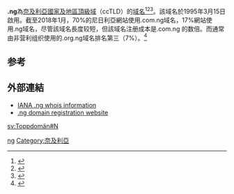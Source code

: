 {{Infobox top level domain
| name                  = .ng
| background            = #CCF
| image                 =  
| alt                   = NIRA
| introduced            = 1995年
| type                  = [[國家和地區頂級域|國家和地區頂級域]]
| status                = 運作中
| registry              = [[Nigeria_Internet_Registration_Association|Nigeria Internet Registration Association]]
| sponsor               = [[National_Information_Technology_Development_Agency|National Information Technology Development Agency]]
| intendeduse           = Entities connected with {{NGR}}
| registereddomains     = 101,695
| dateregistereddomains = January, 2018
| refregistereddomains  = [http://nira.org.ng/nira-media/news-update/244-ng-domain-name-report-as-at-4th-january-2018]
| actualuse             = Popular in Nigeria and abroad
| restrictions          = Open domains can be registered by anybody with intent to use; semi-closed and closed domains have specific industry-based restrictions.  There are no other restrictions
| structure             = Registrations can be made both at the second and third levels; NIRA may register premium domains at the second level
| document              = [http://www.nira.org.ng/legal/policy NIRA Policies]
| disputepolicy         = [http://nira.org.ng/images/Policies/NIRA_DISPUTE_RESOLUTION_POLICY.pdf NIRA Dispute Resolution Policy]
| website               = [http://www.nira.org.ng/ NIRA (Nigeria Internet Registration Association)]
}}
'''.ng'''為[[奈及利亞|奈及利亞]][[國家及地區頂級域|國家及地區頂級域]]（ccTLD）的[[域名|域名]]<ref>{{Cite book|title=常用电脑词语速查手册|last=何弘主编|first=|publisher=西安：西安出版社|year=2000|isbn=7-80594-644-2|location=|pages=201-202}}</ref><ref>{{Cite book|title=英德汉广播电视技术词典|last=（德）赫伯特·蒂尔曼（Herbert Tillmann）编；梁瑛等译|first=|publisher=北京：中国广播电视出版社|year=2002|isbn=7-5043-3793-5|location=|pages=440-442}}</ref><ref>{{Cite book|title=大学计算机基础|last=刘丕娥主编|first=|publisher=哈尔滨：哈尔滨工业大学出版社|year=2010|isbn=978-7-5603-3056-3|location=|pages=342-345}}</ref>。該域名於1995年3月15日啟用。截至2018年1月，70%的尼日利亞網站使用.com.ng域名，17%網站使用.ng域名，尽管該域名長度较短，但該域名注册成本是.com.ng 的数倍。而通常由非营利组织使用的.org.ng域名排名第三（7%）。<ref>{{Cite web |url=https://blog.hub8.com/ng-domain-usage-statistics/ |title=.NG Domain usage statistics. December, 2017 |access-date=17 December 2018 |archive-url=https://web.archive.org/web/20180813012151/https://blog.hub8.com/ng-domain-usage-statistics/ |archive-date=13 August 2018 |url-status=dead }}</ref>

== 参考 ==
{{reflist}}

== 外部連結 ==
* [http://www.iana.org/root-whois/ng.htm IANA .ng whois information]{{Wayback|url=http://www.iana.org/root-whois/ng.htm |date=20080821210813 }}
* [https://web.archive.org/web/20060615022434/http://psg.com/dns/ng/ .ng domain registration website]

{{Internet-stub}}

{{CcTLD}}

[[Category:國家及地區頂級域|ng]]
[[Category:奈及利亞|Category:奈及利亞]]

[[sv:Toppdomän#N|sv:Toppdomän#N]]